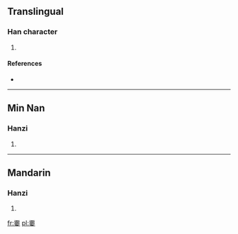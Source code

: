 ==Translingual==

===Han character===
{{Han char|rn=38|rad=女|as=10|sn=13|four=|canj=一火一田女 (MFMWV)|ids=⿱[[不]][[要]]}}

# {{defn|Han|sort=女10}}

====References====
* {{Han ref|kx=0269.181|hdz=21071.130|uh=5AD1|ud=23249}}

----

==Min Nan==

===Hanzi===
{{nan-hanzi|poj=biàu}}

# {{defn|lang=nan}}

----

==Mandarin==

===Hanzi===
{{cmn-hanzi|pin=[[báo]] ([[bao2]])|wg=pao<sup>2</sup>}}

# {{defn|lang=cmn|sort=女10}}

[[fr:嫑]]
[[pl:嫑]]
